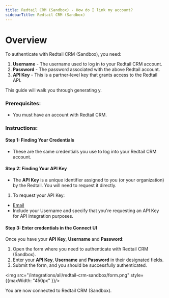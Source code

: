 ```yaml
---
title: Redtail CRM (Sandbox) - How do I link my account?
sidebarTitle: Redtail CRM (Sandbox)
---
```



# Overview

To authenticate with Redtail CRM (Sandbox), you need:
1. **Username** - The username used to log in to your Redtail CRM account.
2. **Password** - The password associated with the above Redtail account.
1. **API Key** - This is a partner-level key that grants access to the Redtail API.

This guide will walk you through generating y.

### Prerequisites:

- You must have an account with Redtail CRM.

### Instructions:

#### Step 1: Finding Your Credentials
- These are the same credentials you use to log into your Redtail CRM account.

#### Step 2: Finding Your API Key
- The **API Key** is a unique identifier assigned to you (or your organization) by the Redtail. You will need to request it directly.
1. To request your API Key:
- [Email](mailto:partnersupport@redtailtechnology.com)
- Include your Username and specify that you're requesting an API Key for API integration purposes.


#### Step 3: Enter credentials in the Connect UI

Once you have your **API Key**, **Username** and **Password**:
1. Open the form where you need to authenticate with Redtail CRM (Sandbox).
2. Enter your **API Key**, **Username** and **Password** in their designated fields.
3. Submit the form, and you should be successfully authenticated.


<img src="/integrations/all/redtail-crm-sandbox/form.png" style={{maxWidth: "450px" }}/>

You are now connected to Redtail CRM (Sandbox).
